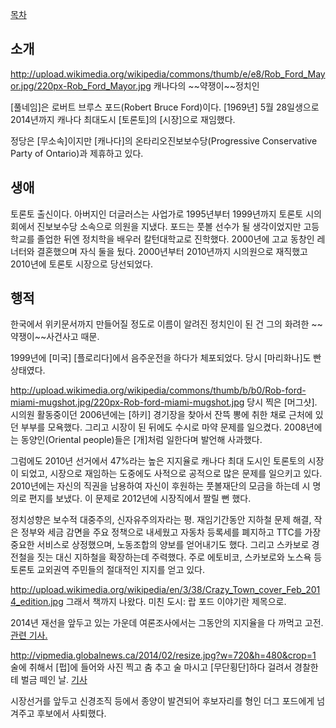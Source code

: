 [[목차]]
== 소개 ==
http://upload.wikimedia.org/wikipedia/commons/thumb/e/e8/Rob_Ford_Mayor.jpg/220px-Rob_Ford_Mayor.jpg
캐나다의 ~~약쟁이~~정치인

[풀네임]은 로버트 브루스 포드(Robert Bruce Ford)이다. [1969년] 5월 28일생으로 2014년까지 캐나다 최대도시 [토론토]의 [시장]으로 재임했다. 

정당은 [무소속]이지만 [캐나다]의 온타리오진보보수당(Progressive Conservative Party of Ontario)과 제휴하고 있다.
== 생애 ==
토론토 출신이다. 아버지인 더글러스는 사업가로 1995년부터 1999년까지 토론토 시의회에서 진보보수당 소속으로 의원을 지냈다.  포드는 풋볼 선수가 될 생각이었지만 고등학교를 졸업한 뒤엔 정치학을 배우러 칼턴대학교로 진학했다. 2000년에 고교 동창인 레너터와 결혼했으며 자식 둘을 뒀다. 2000년부터 2010년까지 시의원으로 재직했고 2010년에 토론토 시장으로 당선되었다.
== 행적 ==
한국에서 위키문서까지 만들어질 정도로 이름이 알려진 정치인이 된 건 그의 화려한 ~~약쟁이~~사건사고 때문.

1999년에 [미국] [플로리다]에서 음주운전을 하다가 체포되었다. 당시 [마리화나]도 빤 상태였다. 

http://upload.wikimedia.org/wikipedia/commons/thumb/b/b0/Rob-ford-miami-mugshot.jpg/220px-Rob-ford-miami-mugshot.jpg
당시 찍은 [머그샷]. 시의원 활동중이던 2006년에는 [하키] 경기장을 찾아서 잔뜩 뽕에 취한 채로 근처에 있던 부부를 모욕했다. 그리고 시장이 된 뒤에도 수시로 마약 문제를 일으켰다. 2008년에는 동양인(Oriental people)들은 [개]처럼 일한다며 발언해 사과했다.

그럼에도 2010년 선거에서 47%라는 높은 지지율로 캐나다 최대 도시인 토론토의 시장이 되었고, 시장으로 재임하는 도중에도 사적으로 공적으로 많은 문제를 일으키고 있다. 2010년에는 자신의 직권을 남용하여 자신이 후원하는 풋볼재단의 모금을 하는데 시 명의로 편지를 보냈다. 이 문제로 2012년에 시장직에서 짤릴 뻔 했다.

정치성향은 보수적 대중주의, 신자유주의자라는 평. 재임기간동안 지하철 문제 해결, 작은 정부와 세금 감면을 주요 정책으로 내세웠고 자동차 등록세를 폐지하고 TTC를 가장 중요한 서비스로 상정했으며, 노동조합의 양보를 얻어내기도 했다. 그리고 스카보로 경전철을 짓는 대신 지하철을 확장하는데 주력했다. 주로 에토비코, 스카보로와 노스욕 등 토론토 교외권역 주민들의 절대적인 지지를 얻고 있다.

http://upload.wikimedia.org/wikipedia/en/3/38/Crazy_Town_cover_Feb_2014_edition.jpg
그래서 책까지 나왔다. 미친 도시: 랍 포드 이야기란 제목으로.

2014년 재선을 앞두고 있는 가운데 여론조사에서는 그동안의 지지율을 다 까먹고 고전. [http://wevig.com/ko/index.php?document_srl=62124&mid=canadanews 관련 기사.]

http://vipmedia.globalnews.ca/2014/02/resize.jpg?w=720&h=480&crop=1
술에 취해서 [펍]에 들어와 사진 찍고 춤 추고 술 마시고 [무단횡단]하다 걸려서 경찰한테 벌금 떼인 날. [http://globalnews.ca/news/1122674/gallery-toronto-mayor-rob-fords-night-out-in-coquitlam-b-c/ 기사]

시장선거를 앞두고 신경조직 등에서 종양이 발견되어 후보자리를 형인 더그 포드에게 넘겨주고 후보에서 사퇴했다.
